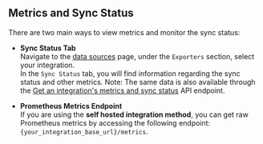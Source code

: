 ## Metrics and Sync Status

There are two main ways to view metrics and monitor the sync status:

- **Sync Status Tab**  
    Navigate to the [data sources](https://app.getport.io/settings/data-sources) page, under the `Exporters` section, select your integration.  
    In the `Sync Status` tab, you will find information regarding the sync status and other metrics.
    Note: The same data is also available through the [Get an integration's metrics and sync status](https://docs.port.io/api-reference/get-an-integrations-metrics-and-sync-data) API endpoint.

- **Prometheus Metrics Endpoint**  
  If you are using the **self hosted integration method**, you can get raw Prometheus metrics by accessing the following endpoint: `{your_integration_base_url}/metrics`.
